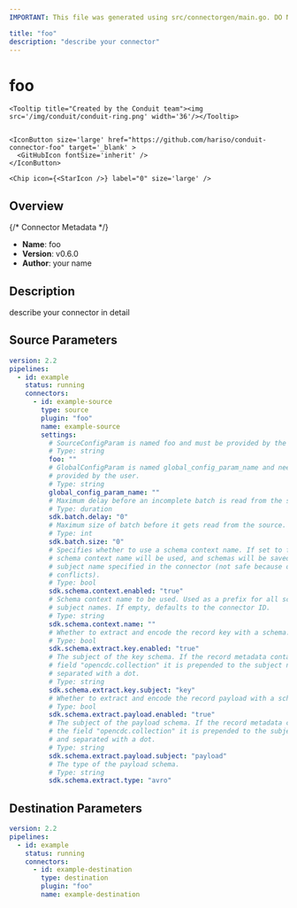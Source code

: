 ```yaml
---
IMPORTANT: This file was generated using src/connectorgen/main.go. DO NOT EDIT.

title: "foo"
description: "describe your connector"
---
```



# foo

<Stack className='align-items-center' direction='row' justifyContent='flex-start' spacing={2} >
    
    <Tooltip title="Created by the Conduit team"><img src='/img/conduit/conduit-ring.png' width='36'/></Tooltip>
    

    <IconButton size='large' href="https://github.com/hariso/conduit-connector-foo" target='_blank' >
      <GitHubIcon fontSize='inherit' />
    </IconButton>

    <Chip icon={<StarIcon />} label="0" size='large' />

</Stack>

## Overview

{/* Connector Metadata */}
- **Name**: foo
- **Version**: v0.6.0
- **Author**: your name

## Description

describe your connector in detail

## Source Parameters

```yaml
version: 2.2
pipelines:
  - id: example
    status: running
    connectors:
      - id: example-source
        type: source
        plugin: "foo"
        name: example-source
        settings:
          # SourceConfigParam is named foo and must be provided by the user.
          # Type: string
          foo: ""
          # GlobalConfigParam is named global_config_param_name and needs to be
          # provided by the user.
          # Type: string
          global_config_param_name: ""
          # Maximum delay before an incomplete batch is read from the source.
          # Type: duration
          sdk.batch.delay: "0"
          # Maximum size of batch before it gets read from the source.
          # Type: int
          sdk.batch.size: "0"
          # Specifies whether to use a schema context name. If set to false, no
          # schema context name will be used, and schemas will be saved with the
          # subject name specified in the connector (not safe because of name
          # conflicts).
          # Type: bool
          sdk.schema.context.enabled: "true"
          # Schema context name to be used. Used as a prefix for all schema
          # subject names. If empty, defaults to the connector ID.
          # Type: string
          sdk.schema.context.name: ""
          # Whether to extract and encode the record key with a schema.
          # Type: bool
          sdk.schema.extract.key.enabled: "true"
          # The subject of the key schema. If the record metadata contains the
          # field "opencdc.collection" it is prepended to the subject name and
          # separated with a dot.
          # Type: string
          sdk.schema.extract.key.subject: "key"
          # Whether to extract and encode the record payload with a schema.
          # Type: bool
          sdk.schema.extract.payload.enabled: "true"
          # The subject of the payload schema. If the record metadata contains
          # the field "opencdc.collection" it is prepended to the subject name
          # and separated with a dot.
          # Type: string
          sdk.schema.extract.payload.subject: "payload"
          # The type of the payload schema.
          # Type: string
          sdk.schema.extract.type: "avro"
```

## Destination Parameters

```yaml
version: 2.2
pipelines:
  - id: example
    status: running
    connectors:
      - id: example-destination
        type: destination
        plugin: "foo"
        name: example-destination
        
```
